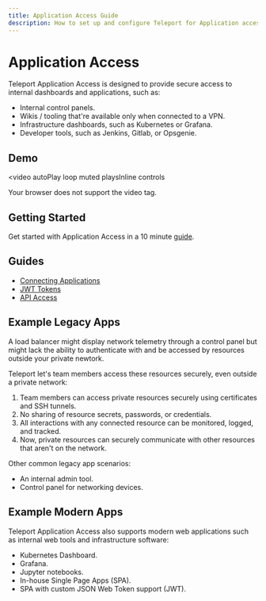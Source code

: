 ```yaml
---
title: Application Access Guide
description: How to set up and configure Teleport for Application access with SSO and RBAC
---
```


# Application Access

Teleport Application Access is designed to provide secure access to
internal dashboards and applications, such as:

- Internal control panels.
- Wikis / tooling that're available only when connected to a VPN.
- Infrastructure dashboards, such as Kubernetes or Grafana.
- Developer tools, such as Jenkins, Gitlab, or Opsgenie.

## Demo

<video
  autoPlay
  loop
  muted
  playsInline
  controls
>
  <source
    src="https://goteleport.com/teleport/videos/k8s-application-access/k8s-taa.mp4"
    type="video/mp4"
  />

  <source
    src="https://goteleport.com/teleport/videos/k8s-application-access/k8s-taa.webm"
    type="video/webm"
  />

  Your browser does not support the video tag.
</video>

## Getting Started

Get started with Application Access in a 10 minute [guide](./getting-started.mdx).

## Guides

- [Connecting Applications](./guides/connecting-apps.mdx)
- [JWT Tokens](./guides/jwt.mdx)
- [API Access](./guides/api-access.mdx)

## Example Legacy Apps

A load balancer might display network telemetry through 
a control panel but might lack the ability to authenticate with 
and be accessed by resources outside your private newtork.

Teleport let's team members access these resources securely, even outside a private network:

1. Team members can access private resources securely using certificates and SSH tunnels.
1. No sharing of resource secrets, passwords, or credentials.
1. All interactions with any connected resource can be monitored, logged, and tracked.
1. Now, private resources can securely communicate with other resources that aren't on the network.

Other common legacy app scenarios:

- An internal admin tool.
- Control panel for networking devices.

## Example Modern Apps

Teleport Application Access also supports modern web applications such as internal web
tools and infrastructure software:

- Kubernetes Dashboard.
- Grafana.
- Jupyter notebooks.
- In-house Single Page Apps (SPA).
- SPA with custom JSON Web Token support (JWT).
